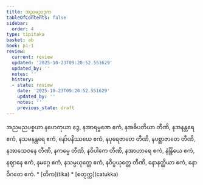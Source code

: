 ```yaml
---
title: အညမညဒုက
tableOfContents: false
sidebar:
  order: 4
type: tipitaka
basket: ab
book: p1-1
review:
  current: review
  updated: '2025-10-23T09:20:52.551629'
  updated_by: ''
  notes: ''
  history:
  - state: review
    date: '2025-10-23T09:20:52.551629'
    updated_by: ''
    notes: ''
    previous_state: draft
---
```



<ReviewStatus review={frontmatter.review} showDetails={true} />

<HypothesisAnnotation frontmatter={frontmatter} />

<DynamicBreadcrumb />

<Division number="68" book="p1-1" e="ch" v="36" p="26">

<Paragraph number="297" book="p1-1">
အညမညပစ္စယာ နဟေတုယာ ဒွေ, နအာရမ္မဏေ ဧကံ, နအဓိပတိယာ တီဏိ, နအနန္တရေ ဧကံ, နသမနန္တရေ ဧကံ, နော်ပနိဿယေ ဧကံ, နပုရေဇာတေ တီဏိ, နပစ္ဆာဇာတေ တီဏိ, နအာသေဝနေ တီဏိ, နကမ္မေ တီဏိ, နဝိပါကေ တီဏိ, နအာဟာရေ ဧကံ, နဲန္ဒြိယေ ဧကံ, နဈာနေ ဧကံ, နမဂ္ဂေ ဧကံ, နသမ္ပယုတ္တေ ဧကံ, နဝိပ္ပယုတ္တေ တီဏိ, နောနတ္ထိယာ ဧကံ, နောဝိဂတေ ဧကံ.

</Paragraph>
</Division>

<TableOfContents book="p1-1">
* [တိက](tika)
* [စတုက္က](catukka)
</TableOfContents>